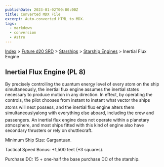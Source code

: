 ```yaml
---
publishDate: 2023-01-02T00:00:00Z
title: Converted MDX File
excerpt: Auto-converted HTML to MDX.
tags:
  - markdown
  - conversion
  - Astro
---
```


[Index](-index) > [Future d20 SRD](future-d20-srd-index) > [Starships](future-d20-srd-starships-index) > [Starship Engines](future-d20-srd-starships-starship-engines-index) > Inertial Flux Engine

## Inertial Flux Engine (PL 8)

By precisely controlling the quantum energy level of every atom on the ship simultaneously, the inertial flux engine assumes the inertial states necessary to produce motion in any direction. In effect, by operating the controls, the pilot chooses from instant to instant what vector the ships atoms will next possess, and the inertial flux engine alters them simultaneouslyalong with everything else aboard, including the crew and passengers. An inertial flux engine does not operate within a planetary atmosphere, and most ships fitted with this kind of engine also have secondary thrusters or rely on shuttlecraft.

Minimum Ship Size: Gargantuan.

Tactical Speed Bonus: +1,500 feet (+3 squares).

Purchase DC: 15 + one-half the base purchase DC of the starship.

